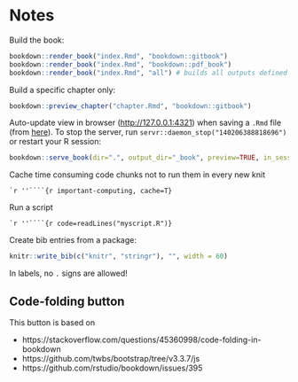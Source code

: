 \mainmatter

# Notes

Build the book:

```r
bookdown::render_book("index.Rmd", "bookdown::gitbook")
bookdown::render_book("index.Rmd", "bookdown::pdf_book")
bookdown::render_book("index.Rmd", "all") # builds all outputs defined in _output.yml
```
Build a specific chapter only:

```r
bookdown::preview_chapter("chapter.Rmd", "bookdown::gitbook")
```

Auto-update view in browser ([http://127.0.0.1:4321](http://127.0.0.1:4321)) when saving a `.Rmd` file (from [here](https://bookdown.org/yihui/bookdown/serve-the-book.html)). To stop the server, run `servr::daemon_stop("140206388818696")` or restart your R session:

```r
bookdown::serve_book(dir=".", output_dir="_book", preview=TRUE, in_session=TRUE, quiet=FALSE, ...)
```

Cache time consuming code chunks not to run them in every new knit

    `r ''````{r important-computing, cache=T}

Run a script 

    `r ''````{r code=readLines("myscript.R")}

Create bib entries from a package:

```r
knitr::write_bib(c("knitr", "stringr"), "", width = 60)
```

In labels, no `.` signs are allowed!

## Code-folding button

This button is based on

- https://stackoverflow.com/questions/45360998/code-folding-in-bookdown
- https://github.com/twbs/bootstrap/tree/v3.3.7/js
- https://github.com/rstudio/bookdown/issues/395

